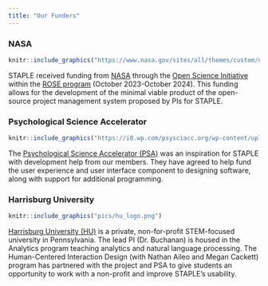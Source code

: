 ```yaml
---
title: "Our Funders"
---
```


### NASA

```r
knitr::include_graphics("https://www.nasa.gov/sites/all/themes/custom/nasatwo/images/nasa-logo.svg")
```

STAPLE received funding from [NASA](https://www.nasa.gov/) through the [Open Science Initiative](https://science.nasa.gov/open-science-overview) within the [ROSE program](https://science.nasa.gov/researchers/sara/grant-solicitations) (October 2023-October 2024). This funding allows for the development of the minimal viable product of the open-source project management system proposed by PIs for STAPLE.

### Psychological Science Accelerator

```r
knitr::include_graphics("https://i0.wp.com/psysciacc.org/wp-content/uploads/2017/10/cropped-cropped-psa.png?fit=512%2C512&ssl=1")
```

The [Psychological Science Accelerator (PSA)](psysciacc.org) was an inspiration for STAPLE with development help from our members. They have agreed to help fund the user experience and user interface component to designing software, along with support for additional programming.

### Harrisburg University

```r
knitr::include_graphics("pics/hu_logo.png")
```

[Harrisburg University (HU)](https://www.harrisburgu.edu) is a private, non-for-profit STEM-focused university in Pennsylvania. The lead PI (Dr. Buchanan) is housed in the Analytics program teaching analytics and natural language processing. The Human-Centered Interaction Design (with Nathan Aileo and Megan Cackett) program has partnered with the project and PSA to give students an opportunity to work with a non-profit and improve STAPLE's usability.

